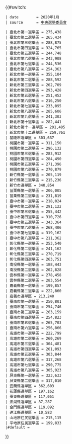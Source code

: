 {{#switch:{{{1}}}
 | date        = 2020年1月
 | source      = [https://2020.cec.gov.tw/data/files/A0176/%E7%AC%AC15%E4%BB%BB%E7%B8%BD%E7%B5%B1%E5%89%AF%E7%B8%BD%E7%B5%B1%E5%8F%8A%E7%AC%AC10%E5%B1%86%E7%AB%8B%E6%B3%95%E5%A7%94%E5%93%A1%E9%81%B8%E8%88%89%E5%90%84%E7%9B%B4%E8%BD%84%E5%B8%82%E3%80%81%E7%B8%A3%EF%BC%88%E5%B8%82%EF%BC%89%E9%81%B8%E8%88%89%E4%BA%BA%E4%BA%BA%E6%95%B8%E7%A2%BA%E5%AE%9A%E7%B5%B1%E8%A8%88%E8%A1%A8.pdf 中央選舉委員會]
<!--選舉人人數 -->
 | 臺北市第一選舉區 = 275,438
 | 臺北市第二選舉區 = 265,434
 | 臺北市第三選舉區 = 288,875
 | 臺北市第四選舉區 = 324,765
 | 臺北市第五選舉區 = 244,748
 | 臺北市第六選舉區 = 243,908
 | 臺北市第七選舉區 = 244,536
 | 臺北市第八選舉區 = 254,363
 | 新北市第一選舉區 = 355,104
 | 新北市第二選舉區 = 288,592
 | 新北市第三選舉區 = 262,709
 | 新北市第四選舉區 = 293,428
 | 新北市第五選舉區 = 251,452
 | 新北市第六選舉區 = 216,250
 | 新北市第七選舉區 = 233,095
 | 新北市第八選舉區 = 285,606
 | 新北市第九選舉區 = 241,303
 | 新北市第十選舉區 = 282,441
 | 新北市第十一選舉區 = 291,485
 | 新北市第十二選舉區 = 259,761
 | 基隆市選舉區 = 303,637
 | 桃園市第一選舉區 = 311,150
 | 桃園市第二選舉區 = 296,132
 | 桃園市第三選舉區 = 283,912
 | 桃園市第四選舉區 = 284,490
 | 桃園市第五選舉區 = 271,396
 | 桃園市第六選舉區 = 270,879
 | 新竹縣第一選舉區 = 205,119
 | 新竹縣第二選舉區 = 215,236
 | 新竹市選舉區 = 340,854
 | 苗栗縣第一選舉區 = 206,005
 | 苗栗縣第二選舉區 = 231,819
 | 臺中市第一選舉區 = 218,024
 | 臺中市第二選舉區 = 291,122
 | 臺中市第三選舉區 = 255,442
 | 臺中市第四選舉區 = 310,726
 | 臺中市第五選舉區 = 343,364
 | 臺中市第六選舉區 = 268,406
 | 臺中市第七選舉區 = 319,162
 | 臺中市第八選舉區 = 211,362
 | 彰化縣第一選舉區 = 253,540
 | 彰化縣第二選舉區 = 241,162
 | 彰化縣第三選舉區 = 270,719
 | 彰化縣第四選舉區 = 263,751
 | 南投縣第一選舉區 = 188,443
 | 南投縣第二選舉區 = 202,828
 | 雲林縣第一選舉區 = 278,458
 | 雲林縣第二選舉區 = 283,554
 | 嘉義縣第一選舉區 = 199,857
 | 嘉義縣第二選舉區 = 222,860
 | 嘉義市選舉區 = 213,240
 | 臺南市第一選舉區 = 250,801
 | 臺南市第二選舉區 = 254,746
 | 臺南市第三選舉區 = 263,159
 | 臺南市第四選舉區 = 254,823
 | 臺南市第五選舉區 = 265,703
 | 臺南市第六選舉區 = 256,866
 | 高雄市第一選舉區 = 222,799
 | 高雄市第二選舉區 = 260,269
 | 高雄市第三選舉區 = 304,481
 | 高雄市第四選舉區 = 261,093
 | 高雄市第五選舉區 = 303,844
 | 高雄市第六選舉區 = 317,268
 | 高雄市第七選舉區 = 290,775
 | 高雄市第八選舉區 = 305,923
 | 屏東縣第一選舉區 = 323,633
 | 屏東縣第二選舉區 = 317,010
 | 宜蘭縣選舉區 = 362,603
 | 花蓮縣選舉區 = 197,162
 | 臺東縣選舉區 = 117,051
 | 澎湖縣選舉區 = 87,287
 | 金門縣選舉區 = 119,092
 | 連江縣選舉區 = 10,583
 | 山地原住民選舉區 = 215,115
 | 平地原住民選舉區 = 199,833
 |#default = {{color|#f00|人數不明}}
}}<noinclude>
{{Documentation|Template:中華民國區域立法委員選舉區選舉人人數/doc}}
</noinclude>